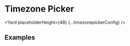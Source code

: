 <!--
Copyright (c) Uber Technologies, Inc.

This source code is licensed under the MIT license found in the
LICENSE file in the root directory of this source tree.
-->






# Timezone Picker

<Yard placeholderHeight={48} {...timezonepickerConfig} />

## Examples

<Example title="Timezone picker" path="timezonepicker/timezone-picker.tsx">
  <TimezonePicker />
</Example>

<Exports
  component={TimezonepickerExports}
  title="Timezone Picker exports"
  path="baseui/timezonepicker"
/>

